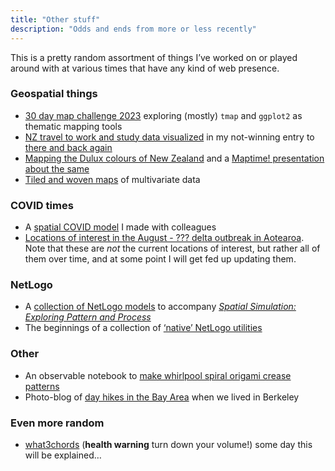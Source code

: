 ```yaml
---
title: "Other stuff"
description: "Odds and ends from more or less recently"
---
```


This is a pretty random assortment of things I've worked on or played around with at various times that have any kind of web presence.

### Geospatial things
+ [30 day map challenge 2023](https://dosull.github.io/30-day-maps-2023) exploring (mostly) `tmap` and `ggplot2` as thematic mapping tools
+ [NZ travel to work and study data visualized](https://github.com/DOSull/commute-viewer) in my not-winning entry to [there and back again](https://www.stats.govt.nz/2018-census/there-and-back-again-data-visualisation-competition)
+ [Mapping the Dulux colours of New Zealand](https://github.com/DOSull/dulux-colours-map) and a [Maptime! presentation about the same](https://dosull.github.io/dulux-colours-map/slides/)
+ [Tiled and woven maps](https://github.com/DOSull/weaving-space) of multivariate data

### COVID times
+ A [spatial COVID model](https://github.com/DOSull/spatial-epi) I made with colleagues
+ [Locations of interest in the August - ??? delta outbreak in Aotearoa](https://southosullivan.com/misc/loi.html). Note that these are _not_ the current locations of interest, but rather all of them over time, and at some point I will get fed up updating them.

### NetLogo
+ A [collection of NetLogo models](https://dosull.github.io/pattern-and-process) to accompany [_Spatial Simulation: Exploring Pattern and Process_](http://www.wiley.com/WileyCDA/WileyTitle/productCd-1119970792.html)
+ The beginnings of a collection of ['native' NetLogo utilities](https://github.com/DOSull/netlogo-utils)

### Other
+ An observable notebook to [make whirlpool spiral origami crease patterns](https://observablehq.com/@dosull/tomoko-fuse-spiral-crease-patterns)
+ Photo-blog of [day hikes in the Bay Area](https://southosullivan.com/hiking) when we lived in Berkeley

### Even more random
+ [what3chords](https://github.com/DOSull/what3chords) (**health warning** turn down your volume!) some day this will be explained...  